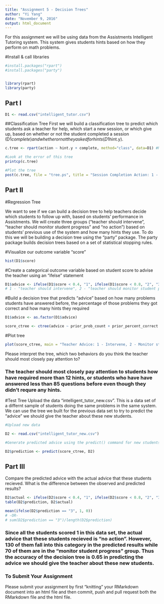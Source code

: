 ```yaml
---
title: "Assignment 5 - Decision Trees"
author: "Yi Yang"
date: "November 9, 2016"
output: html_document
---
```

For this assignment we will be using data from the Assistments Intelligent Tutoring system. This system gives students hints based on how they perform on math problems. 

#Install & call libraries
```r
#install.packages("rpart")
#install.packages("party")


library(rpart)
library(party)
```

## Part I
```r
D1 <- read.csv("intelligent_tutor.csv")
```

##Classification Tree
First we will build a classification tree to predict which students ask a teacher for help, which start a new session, or which give up, based on whether or not the student completed a session (D1$complete) and whether or not they asked for hints (D1$hint.y). 
```r

c.tree <- rpart(action ~ hint.y + complete, method="class", data=D1) #Notice the standard R notion for a formula X ~ Y

#Look at the error of this tree
printcp(c.tree)

#Plot the tree
post(c.tree, file = "tree.ps", title = "Session Completion Action: 1 - Ask teacher, 2 - Start new session, 3 - Give up")

```
## Part II

#Regression Tree

We want to see if we can build a decision tree to help teachers decide which students to follow up with, based on students' performance in Assistments. We will create three groups ("teacher should intervene", "teacher should monitor student progress" and "no action") based on students' previous use of the system and how many hints they use. To do this we will be building a decision tree using the "party" package. The party package builds decision trees based on a set of statistical stopping rules.

#Visualize our outcome variable "score"
```r
hist(D1$score)
```

#Create a categorical outcome variable based on student score to advise the teacher using an "ifelse" statement
```r
D1$advice <- ifelse(D1$score < 0.4, "1", ifelse(D1$score < 0.8, "2", "3"))
# 1 - "teacher should intervene", 2 - "teacher should monitor student progress" and 3 - "no action"
```

#Build a decision tree that predicts "advice" based on how many problems students have answered before, the percentage of those problems they got correct and how many hints they required
```r
D1$advice <- as.factor(D1$advice)

score_ctree <- ctree(advice ~ prior_prob_count + prior_percent_correct + hints, data=D1)
```

#Plot tree
```r
plot(score_ctree, main = "Teacher Advice: 1 - Intervene, 2 - Monitor student progress, 3 - No action")
```

Please interpret the tree, which two behaviors do you think the teacher should most closely pay attention to?

### The teacher should most closely pay attention to students how have required more than 12 hints, or students who have have answered less than 85 questions before even though they didn't requre any hints.

#Test Tree
Upload the data "intelligent_tutor_new.csv". This is a data set of a differnt sample of students doing the same problems in the same system. We can use the tree we built for the previous data set to try to predict the "advice" we should give the teacher about these new students. 

```r
#Upload new data

D2 <- read.csv("intelligent_tutor_new.csv")

#Generate predicted advice using the predict() command for new students based on tree generated from old students

D2$prediction <- predict(score_ctree, D2)
``` 

## Part III
Compare the predicted advice with the actual advice that these students recieved. What is the difference between the observed and predicted results?
```r
D2$actual <- ifelse(D2$score < 0.4, "1", ifelse(D2$score < 0.8, "2", "3"))
table(D2$prediction, D2$actual)

mean(ifelse(D2$prediction == "3", 1, 0))
# -OR- 
# sum(D2$prediction == "3")/length(D2$prediction)

```

### Since all the students scored 1 in this data set, the actual advice that these students recieved is "no action". However, 130 of them fall into this category in the predicted results while 70 of them are in the "monitor student progress" group. Thus the accuracy of the decision tree is 0.65 in predicting the advice we should give the teacher about these new students.


### To Submit Your Assignment

Please submit your assignment by first "knitting" your RMarkdown document into an html file and then commit, push and pull request both the RMarkdown file and the html file.

